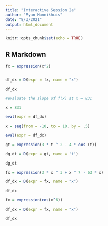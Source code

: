 ```yaml
---
title: "Interactive Session 2a"
author: "Ryan Munnikhuis"
date: "8/3/2021"
output: html_document
---
```


```r
knitr::opts_chunk$set(echo = TRUE)
```

## R Markdown

```r
fx = expression(x^2)


df_dx = D(expr = fx, name = "x")

df_dx

#evaluate the slope of f(x) at x = 831

x = 831

eval(expr = df_dx)

x = seq(from = -10, to = 10, by = .5)

eval(expr = df_dx)

```


```r
gt = expression(3 * t ^ 2 - 4 * cos (t))

dg_dt = D(expr = gt, name = 't')

dg_dt

```
```r
fx = expression(3 * x ^ 3 + x ^ 7 - 63 * x)

df_dx = D(expr = fx, name = "x")

df_dx
```
```r
fx = expression(cos(x^6))

df_dx = D(expr = fx, name = "x")

df_dx
```

